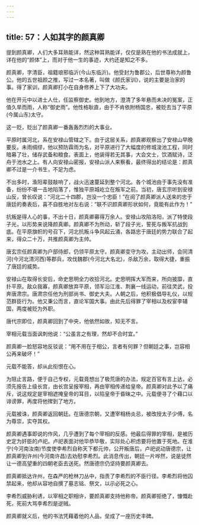 ```yaml
---
---
---
```

title: 57：人如其字的颜真卿
---



提到颜真卿，人们大多耳熟能详，然这种耳熟能详，仅仅是熟在他的书法成就上，详在他的“颜体”上，而对于他一生的事迹，大约还是知之不多。

颜真卿，字清臣，祖籍琅邪临沂(今山东临沂)。他受封为鲁郡公，后世尊称为颜鲁公。他的五世祖颜之推，写过一本名著，叫做《颜氏家训》，说的主要是治家的事。得了家训，颜真卿打小在自身修养上下了大功夫。

他在开元中以进士人仕，任监察御史。他到地方，澄清了多年悬而未决的冤案，正值久旱而雨，人称“御史雨”。他性格耿直，由于不肯依附杨国忠，被贬去当了平原(今属山东)太守。

这一贬，贬出了颜真卿一番轰轰烈烈的大事业。

平原时属河北，系在安禄山管辖之下。由于这层关系，颜真卿观察出了安禄山早晚要反。未雨绸缪，他以预防霖雨为名，对平原进行了大幅度的修城浚池工程，同时暗募了壮，储存武备和粮食。表面上，他装得若无其事，大会文士，饮酒赋诗，泛舟于池水之上。有人向安禄山密报，安禄山派人来察看，最终得出的结论是：颜真卿不过是一介书生，不足为虑。

不出多时，渔阳辈鼓敲响了，战火迅速蔓延到整个河北。各个城池由于事先没有准备，纷纷不堪一击地陷落了，惟独平原城屹立在叛军之前。当初，唐玄宗听到安禄山反，曾长叹说：“河北二十四郡，岂没一个忠臣！”在阅了颜真卿派人送来的忠于唐廷的奏表后，喜不自胜地对左右说：“联不识颜真卿形状如何，竟能有此作为！”

抗叛是得人心的事，不出十日，颜真卿募得万余人。安禄山攻陷洛阳，派了特使段子光，以形势来说降颜真卿。颜真卿不为所动，斩了段子光，誓死与叛军抗战到底。在平原旗帜的号召下，河北抗叛斗争风起云涌，各路忠于唐廷的势力联合了起来，得众二十万，共推颜真卿为主帅。

唐玄宗任颜真卿为户部侍郎，仍领平原太守。颜真卿变守为攻，主动出师，会同清河(今河北清河西)等郡兵，攻伐魏郡(今河北大名北)，杀敌万余，取得大捷，重振了唐廷的威势。

安禄山在取得长安后，命史思明全力收拾河北。史思明挥大军而来，所向披靡，直扑平原。敌众我寡，颜真卿放弃平原，领军沿江淮、荆襄一线运动，前往灵武，投奔唐肃宗。唐肃宗任他为刑部尚书、御史大夫。人朝之后，他积极倡导礼仪，以规范群臣行为。他又秉公而言，直论军国大事。由此先后得罪了宰相以及权宦李辅国，两度被贬为外职。

唐代宗即位，颜真卿回到了中央，他依然如故，知无不言。

宰相元载当面讽刺他说：“公虽言之有理，然却不合时宜。”

颜真卿一脸怒容地反驳说：“用不用在于相公，言者有何罪？但朝廷之事，岂容相公再来破坏！”

元载不能答，却从此衔恨在心。

为阻止言路，便于自己专权，元载竟想出了极荒唐的办法，规定百官有言上达，必须先报告上级长宫，由长宫呈报宰相，再由宰相传递给皇帝。颜真卿对此予以了痛斥，说这规定是宰相遮掩皇帝的耳目，以陷皇帝于昏昧之中。元载便寻了个藉口以诽谤罪，再度将他撵到了地方。

元载被诛，颜真卿返回朝廷。在唐德宗朝，又遭宰相杨炎忌，被改授太子少傅，名为尊崇，实夺其权。

颜真卿遇事即说的作风，几乎遭到了每个宰相的反感。他最后得罪的宰相，是被历史定为奸臣的卢祀。卢祀表面对他毕恭毕敬，实际处心积虑要将他置于死地。在淮宁(今河南汝南)节度使李希烈自称天下都元帅，公开叛唐后，卢祀说动唐德宗，让颜真卿到许州(今河南许昌)去劝慰李希烈。此消息传出，朝廷一片哗然，说是徒然让一德高望重的四朝老臣去送死。然唐德宗仍坚持要颜真卿去。

颜真卿抵达许州，在森严的枪林刀丛中，指责了李希烈的不臣行径。李希烈将他囚禁起来，他却从容地自撰了墓志铭、祭文，以示必死之心。

李希烈威胁利诱，以宰相之职相许，要颜真卿支持他称帝。颜真卿拒绝了，慷慨赴死，死前大骂李希烈是逆贼。

颜真卿就义后，他的书法凭藉着他的人品，垒成了一座历史丰碑。